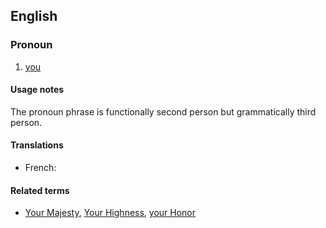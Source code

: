 ==English==
===Pronoun===
{{infl|en|pronoun|head=[[your]] [[grace]]|plural|your graces}}

# {{formal|obsolete}} [[you]]

====Usage notes====
The pronoun phrase {{term|your grace}} is functionally second person but grammatically third person.

====Translations====
{{trans-top|you}}
* French: {{t+|fr|Votre Grâce|f}}
{{trans-mid}}
{{trans-bottom}}

====Related terms====
* {{qualifier|formal pronoun phrases used for second person}} [[Your Majesty]], [[Your Highness]], [[your Honor]]